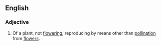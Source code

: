 ==English==

===Adjective===
{{en-adj}}
# {{label|en|biology}} Of a plant, not [[flowering]]; reproducing by means other than [[pollination]] from [[flower]]s.